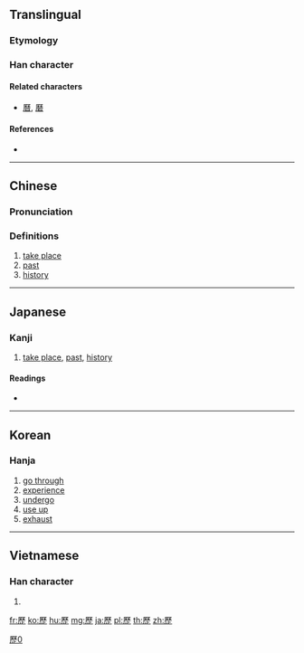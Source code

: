 {{also|歴|历}}
==Translingual==
{{Han simplified forms|歷|歴|历}}

===Etymology===
{{Han compound|厤|止|c1=p|c2=s|t2=stay|ls=psc}}

===Han character===
{{Han char|rn=77|rad=止|as=12|sn=16|four=71211|canj=MHDM,MDYLM|ids=⿸厤止}}

====Related characters====
* [[曆]], [[磿]]

====References====
* {{Han ref|kx=0577.140|dkj=16340|dj=0968.090|hdz=21445.090|uh=6B77|ud=27511|bh=BEFA|bd=48890}}

----

==Chinese==
{{zh-forms|s=历}}

===Pronunciation===
{{zh-pron
|m=lì
|c=lik6
|mc=y
|oc=y
|ma=
|cat=v,a,n
}}

===Definitions===
# [[take place]]
# [[past]]
# [[history]]

----

==Japanese==

===Kanji===
# [[take place]], [[past]], [[history]]

====Readings====
* {{ja-readings|on=[[れき]] (reki), [[りゃく]] (ryaku)|kun=[[へる]] (heru)}}

----

==Korean==

===Hanja===
{{ko-hanja|hangeul=[[력]], [[역]]|eumhun=|rv=ryeok, yeok|mr=ryŏk, yŏk|y=lyek, yek}}

# [[go through]]
# [[experience]]
# [[undergo]]
# [[use up]]
# [[exhaust]]

----

==Vietnamese==

===Han character===
{{vi-hantu|[[lịch]], [[lếch]], [[lệch]], [[rếch]]|rs=止12}}

# {{defn|lang=vi|sort=止12}}

[[Category:CJKV characters simplified differently in Japan and China|歷0]]

[[fr:歷]]
[[ko:歷]]
[[hu:歷]]
[[mg:歷]]
[[ja:歷]]
[[pl:歷]]
[[th:歷]]
[[zh:歷]]